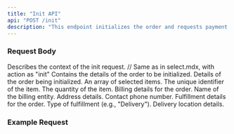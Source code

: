 ```yaml
---
title: "Init API"
api: "POST /init"
description: "This endpoint initializes the order and requests payment details."
---
```


### Request Body

<ParamField body="context" type="object" required>
  Describes the context of the init request.
  <Expandable title="context object">
    // Same as in select.mdx, with action as "init"
  </Expandable>
</ParamField>

<ParamField body="message" type="object" required>
  Contains the details of the order to be initialized.
  <Expandable title="message object">
    <ParamField body="order" type="object" required>
      Details of the order being initialized.
      <Expandable title="order object">
        <ParamField body="items" type="array" required>
          An array of selected items.
          <Expandable title="items array">
            <ParamField body="id" type="string" required>
              The unique identifier of the item.
            </ParamField>
            <ParamField body="quantity" type="object" required>
              <ParamField body="count" type="integer" required>
                The quantity of the item.
              </ParamField>
            </ParamField>
          </Expandable>
        </ParamField>
        <ParamField body="billing" type="object" required>
          Billing details for the order.
          <Expandable title="billing object">
            <ParamField body="name" type="string" required>
              Name of the billing entity.
            </ParamField>
            <ParamField body="address" type="object" required>
              Address details.
            </ParamField>
            <ParamField body="phone" type="string" required>
              Contact phone number.
            </ParamField>
          </Expandable>
        </ParamField>
        <ParamField body="fulfillment" type="object" required>
          Fulfillment details for the order.
          <Expandable title="fulfillment object">
            <ParamField body="type" type="string" required>
              Type of fulfillment (e.g., "Delivery").
            </ParamField>
            <ParamField body="end" type="object" required>
              Delivery location details.
            </ParamField>
          </Expandable>
        </ParamField>
      </Expandable>
    </ParamField>
  </Expandable>
</ParamField>

### Example Request
